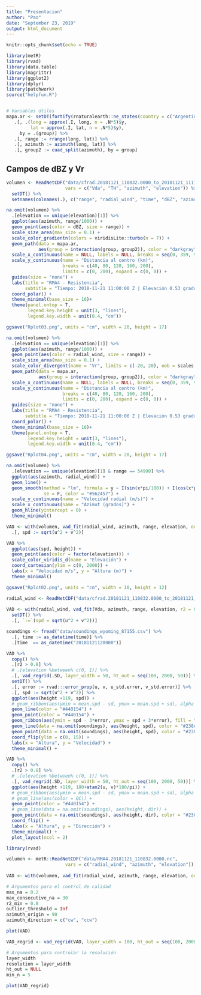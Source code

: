 ```yaml
---
title: "Presentacion"
author: "Pao"
date: "September 23, 2019"
output: html_document
---
```


```r
knitr::opts_chunk$set(echo = TRUE)

library(metR)
library(rvad)
library(data.table)
library(magrittr)
library(ggplot2)
library(dplyr)
library(patchwork)
source("helpfun.R")


# Variables útiles
mapa.ar <- setDT(fortify(rnaturalearth::ne_states(country = c("Argentina")))) %>% 
   .[, .(long = approx(.I, long, n = .N*5)$y,
         lat = approx(.I, lat, n = .N*5)$y),
     by = .(group)] %>%
   .[, range := rrange(long, lat)] %>%
   .[, azimuth := azimuth(long, lat)] %>%
   .[, group2 := cuad_split(azimuth), by = group]
```

## Campos de dBZ y Vr

```r
volumen <- ReadNetCDF("data/cfrad.20181121_110832.0000_to_20181121_111113.0000_RMA4_0200_02.nc",
                      vars = c("Vda", "TH", "azimuth", "elevation")) %>% 
  setDT() %>% 
  setnames(colnames(.), c("range", "radial_wind", "time", "dBZ", "azimuth", "elevation"))
```

```r
na.omit(volumen) %>% 
  .[elevation == unique(elevation)[1]] %>% 
  ggplot(aes(azimuth, range/1000)) +
  geom_point(aes(color = dBZ, size = range)) +
  scale_size_area(max_size = 0.1) +
  scale_color_gradientn(colors = viridisLite::turbo(n = 7)) +
  geom_path(data = mapa.ar,
            aes(group = interaction(group, group2)), color = "darkgray") +
  scale_x_continuous(name = NULL, labels = NULL, breaks = seq(0, 359, 90)) +
  scale_y_continuous(name = "Distancia al centro (km)",
                     breaks = c(40, 80, 120, 160, 200),
                     limits = c(0, 200), expand = c(0, 0)) +
  guides(size = "none") +
  labs(title = "RMA4 - Resistencia", 
       subtitle = "Tiempo: 2018-11-21 11:00:00 Z | Elevación 0.53 grados") + 
  coord_polar() +
  theme_minimal(base_size = 16)+ 
  theme(panel.ontop = T, 
        legend.key.height = unit(3, "lines"),
        legend.key.width = unit(0.4, "cm"))

ggsave("Rplot03.png", units = "cm", width = 20, height = 17)

```

```r
na.omit(volumen) %>% 
  .[elevation == unique(elevation)[1]] %>% 
  ggplot(aes(azimuth, range/1000)) +
  geom_point(aes(color = radial_wind, size = range)) +
  scale_size_area(max_size = 0.1) +
  scale_color_divergent(name = "Vr", limits = c(-20, 20), oob = scales::squish) +
  geom_path(data = mapa.ar,
            aes(group = interaction(group, group2)), color = "darkgray") +
  scale_x_continuous(name = NULL, labels = NULL, breaks = seq(0, 359, 90)) +
  scale_y_continuous(name = "Distancia al centro (km)",
                     breaks = c(40, 80, 120, 160, 200),
                     limits = c(0, 200), expand = c(0, 0)) +
  guides(size = "none") +
  labs(title = "RMA4 - Resistencia", 
       subtitle = "Tiempo: 2018-11-21 11:00:00 Z | Elevación 0.53 grados") + 
  coord_polar() +
  theme_minimal(base_size = 16)+ 
  theme(panel.ontop = T, 
        legend.key.height = unit(3, "lines"),
        legend.key.width = unit(0.4, "cm"))  

ggsave("Rplot04.png", units = "cm", width = 20, height = 17)
```

```r
na.omit(volumen) %>% 
  .[elevation == unique(elevation)[1] & range == 54990] %>% 
  ggplot(aes(azimuth, radial_wind)) +
  geom_line() +
  geom_smooth(method = "lm", formula = y ~ I(sin(x*pi/180)) + I(cos(x*pi/180)), 
              se = F, color = "#562457") +
  scale_y_continuous(name = "Velocidad radial (m/s)") +
  scale_x_continuous(name = "Azimut (grados)") +
  geom_hline(yintercept = 0) +
  theme_minimal()
```

```r
VAD <- with(volumen, vad_fit(radial_wind, azimuth, range, elevation, outlier_threshold = 3)) %>% setDT %>% 
  .[, spd := sqrt(u^2 + v^2)]

VAD %>% 
  ggplot(aes(spd, height)) +
  geom_point(aes(color = factor(elevation))) +
  scale_color_viridis_d(name = "Elevación") +
  coord_cartesian(ylim = c(0, 2000)) +
  labs(x = "Velocidad m/s", y = "Altura (m)") +
  theme_minimal()

ggsave("Rplot02.png", units = "cm", width = 10, height = 12)
```

```r
radial_wind <- ReadNetCDF("data/cfrad.20181121_110832.0000_to_20181121_111113.0000_RMA4_0200_02.nc", vars = c("Vda", "azimuth", "elevation")) 
  
VAD <- with(radial_wind, vad_fit(Vda, azimuth, range, elevation, r2 = 0.5)) %>% 
  setDT() %>% 
  .[, `:=`(spd = sqrt(u^2 + v^2))]

soundings <- fread("data/soundings_wyoming_87155.csv") %>% 
  .[, time := as_datetime(time)] %>% 
  .[time  == as_datetime("20181121120000")]

VAD %>% 
  copy() %>% 
  .[r2 > 0.8] %>%
  # .[elevation %between% c(0, 1)] %>% 
  .[, vad_regrid(.SD, layer_width = 50, ht_out = seq(100, 2000, 50))] %>%
  setDT() %>% 
  .[, error := rvad:::error_prop(u, v, u_std.error, v_std.error)] %>% 
  .[, spd := sqrt(u^2 + v^2)] %>% 
  ggplot(aes(height +119, spd)) +
  # geom_ribbon(aes(ymin = mean.spd - sd, ymax = mean.spd + sd), alpha = 0.2) +
  geom_line(color = "#440154") +
  geom_point(color = "#440154") +
  geom_ribbon(aes(ymin = spd - 3*error, ymax = spd + 3*error), fill = "#440154", alpha = 0.5) + 
  geom_line(data = na.omit(soundings), aes(height, spd), color = "#238A8D") +
  geom_point(data = na.omit(soundings), aes(height, spd), color = "#238A8D") +
  coord_flip(ylim = c(0, 15)) +
  labs(x = "Altura", y = "Velocidad") +
  theme_minimal() +

VAD %>% 
  copy() %>% 
  .[r2 > 0.8] %>%
  # .[elevation %between% c(0, 1)] %>% 
  .[, vad_regrid(.SD, layer_width = 50, ht_out = seq(100, 2000, 50))] %>% 
  ggplot(aes(height +119, 180+atan2(u, v)*180/pi)) +
  # geom_ribbon(aes(ymin = mean.spd - sd, ymax = mean.spd + sd), alpha = 0.2) +
  # geom_line(aes(color = QC)) +
  geom_point(color = "#440154") +
  # geom_line(data = na.omit(soundings), aes(height, dir)) +
  geom_point(data = na.omit(soundings), aes(height, dir), color = "#238A8D") +
  coord_flip() +
  labs(x = "Altura", y = "Dirección") +
  theme_minimal() +
  plot_layout(ncol = 2)

```


```r

library(rvad)

volumen <- metR::ReadNetCDF("data/RMA4.20181121_110832.0000.nc",
                      vars = c("radial_wind", "azimuth", "elevation")) 
 
VAD <- with(volumen, vad_fit(radial_wind, azimuth, range, elevation, outlier_threshold = 3))

# Argumentos para el control de calidad
max_na = 0.2
max_consecutive_na = 30
r2_min = 0.8
outlier_threshold = Inf
azimuth_origin = 90
azimuth_direction = c("cw", "ccw")

```

```r

plot(VAD)

```

```r

VAD_regrid <- vad_regrid(VAD, layer_width = 100, ht_out = seq(100, 2000, 50))

# Argumentos para controlar la resolución
layer_width
resolution = layer_width
ht_out = NULL
min_n = 5

plot(VAD_regrid)

```

